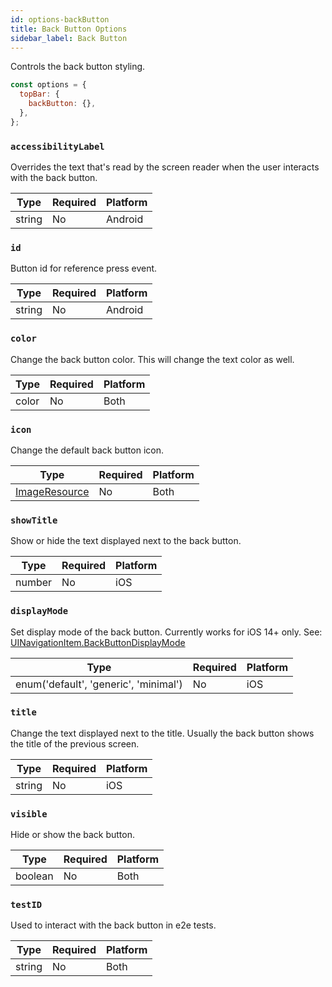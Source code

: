 ```yaml
---
id: options-backButton
title: Back Button Options
sidebar_label: Back Button
---
```


Controls the back button styling.

```js
const options = {
  topBar: {
    backButton: {},
  },
};
```

### `accessibilityLabel`

Overrides the text that's read by the screen reader when the user interacts with the back button.

| Type   | Required | Platform |
| ------ | -------- | -------- |
| string | No       | Android  |

### `id`

Button id for reference press event.

| Type   | Required | Platform |
| ------ | -------- | -------- |
| string | No       | Android  |

### `color`

Change the back button color. This will change the text color as well.

| Type  | Required | Platform |
| ----- | -------- | -------- |
| color | No       | Both     |

### `icon`

Change the default back button icon.

| Type   | Required | Platform |
| ------ | -------- | -------- |
| [ImageResource](options-imageResource.mdx) | No       | Both     |

### `showTitle`

Show or hide the text displayed next to the back button.

| Type   | Required | Platform |
| ------ | -------- | -------- |
| number | No       | iOS      |

### `displayMode`

Set display mode of the back button. Currently works for iOS 14+ only.
See: [UINavigationItem.BackButtonDisplayMode
](https://developer.apple.com/documentation/uikit/uinavigationitem/backbuttondisplaymode)

| Type   | Required | Platform |
| ------ | -------- | -------- |
| enum('default', 'generic', 'minimal') | No       | iOS      |

### `title`

Change the text displayed next to the title. Usually the back button shows the title of the previous screen.

| Type   | Required | Platform |
| ------ | -------- | -------- |
| string | No       | iOS      |

### `visible`

Hide or show the back button.

| Type    | Required | Platform |
| ------- | -------- | -------- |
| boolean | No       | Both     |

### `testID`

Used to interact with the back button in e2e tests.

| Type   | Required | Platform |
| ------ | -------- | -------- |
| string | No       | Both     |
